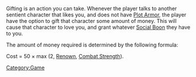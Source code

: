 Gifting is an action you can take. Whenever the player talks to another sentient character that likes you, and does not have [[Plot Armor]], the player have the option to gift that character some amount of money. This will cause that character to love you, and grant whatever [[Social Boon]] they have to you.

The amount of money required is determined by the following formula:

Cost = 50 × max (2, [[Renown(NPC stat)|Renown]], [[Combat Strength]]).

[[Category:Game]]